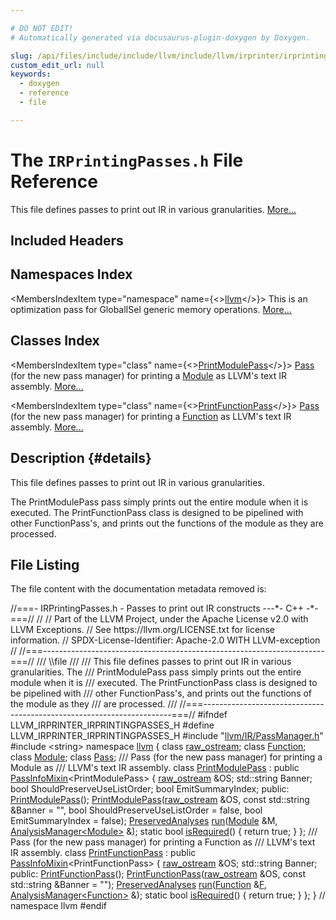 ```yaml
---

# DO NOT EDIT!
# Automatically generated via docusaurus-plugin-doxygen by Doxygen.

slug: /api/files/include/include/llvm/include/llvm/irprinter/irprintingpasses-h
custom_edit_url: null
keywords:
  - doxygen
  - reference
  - file

---
```





# The `IRPrintingPasses.h` File Reference

<DoxygenPage pluginConfig={pluginConfig}>

This file defines passes to print out IR in various granularities. <a href="#details">More...</a>

## Included Headers

<IncludesList>
<IncludesListItem
  filePath="llvm/IR/PassManager.h"
  permalink="/docs/api/files/include/include/llvm/include/llvm/ir/passmanager-h"
  isLocal="true" />
<IncludesListItem
  filePath="string"
  permalink=""
  isLocal="false" />
</IncludesList>

## Namespaces Index

<MembersIndex>

<MembersIndexItem
  type="namespace"
  name={<><a href="/docs/api/namespaces/llvm">llvm</a></>}>
This is an optimization pass for GlobalISel generic memory operations. <a href="/docs/api/namespaces/llvm/#details">More...</a>
</MembersIndexItem>

</MembersIndex>

## Classes Index

<MembersIndex>

<MembersIndexItem
  type="class"
  name={<><a href="/docs/api/classes/llvm/printmodulepass">PrintModulePass</a></>}>
<a href="/docs/api/classes/llvm/pass">Pass</a> (for the new pass manager) for printing a <a href="/docs/api/classes/llvm/module">Module</a> as LLVM&#39;s text IR assembly. <a href="/docs/api/classes/llvm/printmodulepass/#details">More...</a>
</MembersIndexItem>

<MembersIndexItem
  type="class"
  name={<><a href="/docs/api/classes/llvm/printfunctionpass">PrintFunctionPass</a></>}>
<a href="/docs/api/classes/llvm/pass">Pass</a> (for the new pass manager) for printing a <a href="/docs/api/classes/llvm/function">Function</a> as LLVM&#39;s text IR assembly. <a href="/docs/api/classes/llvm/printfunctionpass/#details">More...</a>
</MembersIndexItem>

</MembersIndex>

## Description {#details}

This file defines passes to print out IR in various granularities.

The PrintModulePass pass simply prints out the entire module when it is executed. The PrintFunctionPass class is designed to be pipelined with other FunctionPass&#39;s, and prints out the functions of the module as they are processed.

## File Listing

The file content with the documentation metadata removed is:

<ProgramListing>

<Link id="l00001" /><CodeLine lineNumber="1"><Highlight kind="comment">//===- IRPrintingPasses.h - Passes to print out IR constructs ---&#42;- C++ -&#42;-===//</Highlight><Highlight kind="normal"></Highlight></CodeLine>
<Link id="l00002" /><CodeLine lineNumber="2"><Highlight kind="normal"></Highlight><Highlight kind="comment">//</Highlight><Highlight kind="normal"></Highlight></CodeLine>
<Link id="l00003" /><CodeLine lineNumber="3"><Highlight kind="normal"></Highlight><Highlight kind="comment">// Part of the LLVM Project, under the Apache License v2.0 with LLVM Exceptions.</Highlight><Highlight kind="normal"></Highlight></CodeLine>
<Link id="l00004" /><CodeLine lineNumber="4"><Highlight kind="normal"></Highlight><Highlight kind="comment">// See https://llvm.org/LICENSE.txt for license information.</Highlight><Highlight kind="normal"></Highlight></CodeLine>
<Link id="l00005" /><CodeLine lineNumber="5"><Highlight kind="normal"></Highlight><Highlight kind="comment">// SPDX-License-Identifier: Apache-2.0 WITH LLVM-exception</Highlight><Highlight kind="normal"></Highlight></CodeLine>
<Link id="l00006" /><CodeLine lineNumber="6"><Highlight kind="normal"></Highlight><Highlight kind="comment">//</Highlight><Highlight kind="normal"></Highlight></CodeLine>
<Link id="l00007" /><CodeLine lineNumber="7"><Highlight kind="normal"></Highlight><Highlight kind="comment">//===----------------------------------------------------------------------===//</Highlight><Highlight kind="comment"></Highlight></CodeLine>
<Link id="l00008" /><CodeLine lineNumber="8"><Highlight kind="comment">/// \\file</Highlight></CodeLine>
<Link id="l00009" /><CodeLine lineNumber="9"><Highlight kind="comment">///</Highlight></CodeLine>
<Link id="l00010" /><CodeLine lineNumber="10"><Highlight kind="comment">/// This file defines passes to print out IR in various granularities. The</Highlight></CodeLine>
<Link id="l00011" /><CodeLine lineNumber="11"><Highlight kind="comment">/// PrintModulePass pass simply prints out the entire module when it is</Highlight></CodeLine>
<Link id="l00012" /><CodeLine lineNumber="12"><Highlight kind="comment">/// executed. The PrintFunctionPass class is designed to be pipelined with</Highlight></CodeLine>
<Link id="l00013" /><CodeLine lineNumber="13"><Highlight kind="comment">/// other FunctionPass&#39;s, and prints out the functions of the module as they</Highlight></CodeLine>
<Link id="l00014" /><CodeLine lineNumber="14"><Highlight kind="comment">/// are processed.</Highlight></CodeLine>
<Link id="l00015" /><CodeLine lineNumber="15"><Highlight kind="comment">///</Highlight><Highlight kind="normal"></Highlight></CodeLine>
<Link id="l00016" /><CodeLine lineNumber="16"><Highlight kind="normal"></Highlight><Highlight kind="comment">//===----------------------------------------------------------------------===//</Highlight><Highlight kind="normal"></Highlight></CodeLine>
<Link id="l00017" /><CodeLine lineNumber="17"><Highlight kind="normal"></Highlight></CodeLine>
<Link id="l00018" /><CodeLine lineNumber="18"><Highlight kind="normal"></Highlight><Highlight kind="preprocessor">#ifndef LLVM&#95;IRPRINTER&#95;IRPRINTINGPASSES&#95;H</Highlight><Highlight kind="normal"></Highlight></CodeLine>
<Link id="l00019" /><CodeLine lineNumber="19"><Highlight kind="normal"></Highlight><Highlight kind="preprocessor">#define LLVM&#95;IRPRINTER&#95;IRPRINTINGPASSES&#95;H</Highlight><Highlight kind="normal"></Highlight></CodeLine>
<Link id="l00020" /><CodeLine lineNumber="20"><Highlight kind="normal"></Highlight></CodeLine>
<Link id="l00021" /><CodeLine lineNumber="21"><Highlight kind="normal"></Highlight><Highlight kind="preprocessor">#include &quot;<a href="/docs/api/files/include/include/llvm/include/llvm/ir/passmanager-h">llvm/IR/PassManager.h</a>&quot;</Highlight><Highlight kind="normal"></Highlight></CodeLine>
<Link id="l00022" /><CodeLine lineNumber="22"><Highlight kind="normal"></Highlight><Highlight kind="preprocessor">#include &lt;string&gt;</Highlight><Highlight kind="normal"></Highlight></CodeLine>
<Link id="l00023" /><CodeLine lineNumber="23"><Highlight kind="normal"></Highlight></CodeLine>
<Link id="l00024" /><CodeLine lineNumber="24"><Highlight kind="normal"></Highlight><Highlight kind="keyword">namespace </Highlight><Highlight kind="normal"><a href="/docs/api/namespaces/llvm">llvm</a> &#123;</Highlight></CodeLine>
<Link id="l00025" /><CodeLine lineNumber="25"><Highlight kind="normal"></Highlight><Highlight kind="keyword">class </Highlight><Highlight kind="normal"><a href="/docs/api/classes/llvm/raw-ostream">raw&#95;ostream</a>;</Highlight></CodeLine>
<Link id="l00026" /><CodeLine lineNumber="26"><Highlight kind="normal"></Highlight><Highlight kind="keyword">class </Highlight><Highlight kind="normal"><a href="/docs/api/classes/llvm/function">Function</a>;</Highlight></CodeLine>
<Link id="l00027" /><CodeLine lineNumber="27"><Highlight kind="normal"></Highlight><Highlight kind="keyword">class </Highlight><Highlight kind="normal"><a href="/docs/api/classes/llvm/module">Module</a>;</Highlight></CodeLine>
<Link id="l00028" /><CodeLine lineNumber="28"><Highlight kind="normal"></Highlight><Highlight kind="keyword">class </Highlight><Highlight kind="normal"><a href="/docs/api/classes/llvm/pass">Pass</a>;</Highlight></CodeLine>
<Link id="l00029" /><CodeLine lineNumber="29"><Highlight kind="normal"></Highlight><Highlight kind="comment"></Highlight></CodeLine>
<Link id="l00030" /><CodeLine lineNumber="30"><Highlight kind="comment">/// Pass (for the new pass manager) for printing a Module as</Highlight></CodeLine>
<Link id="l00031" /><CodeLine lineNumber="31"><Highlight kind="comment">/// LLVM&#39;s text IR assembly.</Highlight><Highlight kind="normal"></Highlight></CodeLine>
<Link id="l00032" /><CodeLine lineNumber="32" lineLink="/docs/api/classes/llvm/printmodulepass"><Highlight kind="normal"></Highlight><Highlight kind="keyword">class </Highlight><Highlight kind="normal"><a href="/docs/api/classes/llvm/printmodulepass/#a15c07233bd0843645e9f5dc11d249dc3">PrintModulePass</a> : </Highlight><Highlight kind="keyword">public</Highlight><Highlight kind="normal"> <a href="/docs/api/structs/llvm/passinfomixin">PassInfoMixin</a>&lt;PrintModulePass&gt; &#123;</Highlight></CodeLine>
<Link id="l00033" /><CodeLine lineNumber="33"><Highlight kind="normal">  <a href="/docs/api/classes/llvm/raw-ostream">raw&#95;ostream</a> &amp;OS;</Highlight></CodeLine>
<Link id="l00034" /><CodeLine lineNumber="34"><Highlight kind="normal">  std::string Banner;</Highlight></CodeLine>
<Link id="l00035" /><CodeLine lineNumber="35"><Highlight kind="normal">  </Highlight><Highlight kind="keywordtype">bool</Highlight><Highlight kind="normal"> ShouldPreserveUseListOrder;</Highlight></CodeLine>
<Link id="l00036" /><CodeLine lineNumber="36"><Highlight kind="normal">  </Highlight><Highlight kind="keywordtype">bool</Highlight><Highlight kind="normal"> EmitSummaryIndex;</Highlight></CodeLine>
<Link id="l00037" /><CodeLine lineNumber="37"><Highlight kind="normal"></Highlight></CodeLine>
<Link id="l00038" /><CodeLine lineNumber="38"><Highlight kind="normal"></Highlight><Highlight kind="keyword">public</Highlight><Highlight kind="normal">:</Highlight></CodeLine>
<Link id="l00039" /><CodeLine lineNumber="39"><Highlight kind="normal">  <a href="/docs/api/classes/llvm/printmodulepass/#a15c07233bd0843645e9f5dc11d249dc3">PrintModulePass</a>();</Highlight></CodeLine>
<Link id="l00040" /><CodeLine lineNumber="40"><Highlight kind="normal">  <a href="/docs/api/classes/llvm/printmodulepass/#a15c07233bd0843645e9f5dc11d249dc3">PrintModulePass</a>(<a href="/docs/api/classes/llvm/raw-ostream">raw&#95;ostream</a> &amp;OS, </Highlight><Highlight kind="keyword">const</Highlight><Highlight kind="normal"> std::string &amp;Banner = </Highlight><Highlight kind="stringliteral">&quot;&quot;</Highlight><Highlight kind="normal">,</Highlight></CodeLine>
<Link id="l00041" /><CodeLine lineNumber="41"><Highlight kind="normal">                  </Highlight><Highlight kind="keywordtype">bool</Highlight><Highlight kind="normal"> ShouldPreserveUseListOrder = </Highlight><Highlight kind="keyword">false</Highlight><Highlight kind="normal">,</Highlight></CodeLine>
<Link id="l00042" /><CodeLine lineNumber="42"><Highlight kind="normal">                  </Highlight><Highlight kind="keywordtype">bool</Highlight><Highlight kind="normal"> EmitSummaryIndex = </Highlight><Highlight kind="keyword">false</Highlight><Highlight kind="normal">);</Highlight></CodeLine>
<Link id="l00043" /><CodeLine lineNumber="43"><Highlight kind="normal"></Highlight></CodeLine>
<Link id="l00044" /><CodeLine lineNumber="44"><Highlight kind="normal">  <a href="/docs/api/classes/llvm/preservedanalyses">PreservedAnalyses</a> <a href="/docs/api/classes/llvm/printmodulepass/#abb1b61a3833aedd2fa62272bfd6740f3">run</a>(<a href="/docs/api/classes/llvm/module">Module</a> &amp;M, <a href="/docs/api/classes/llvm/analysismanager">AnalysisManager&lt;Module&gt;</a> &amp;);</Highlight></CodeLine>
<Link id="l00045" /><CodeLine lineNumber="45" lineLink="/docs/api/classes/llvm/printmodulepass/#acb60ba6bd6c2e87dbc47445f8d190860"><Highlight kind="normal">  </Highlight><Highlight kind="keyword">static</Highlight><Highlight kind="normal"> </Highlight><Highlight kind="keywordtype">bool</Highlight><Highlight kind="normal"> <a href="/docs/api/classes/llvm/printmodulepass/#acb60ba6bd6c2e87dbc47445f8d190860">isRequired</a>() &#123; </Highlight><Highlight kind="keywordflow">return</Highlight><Highlight kind="normal"> </Highlight><Highlight kind="keyword">true</Highlight><Highlight kind="normal">; &#125;</Highlight></CodeLine>
<Link id="l00046" /><CodeLine lineNumber="46"><Highlight kind="normal">&#125;;</Highlight></CodeLine>
<Link id="l00047" /><CodeLine lineNumber="47"><Highlight kind="normal"></Highlight><Highlight kind="comment"></Highlight></CodeLine>
<Link id="l00048" /><CodeLine lineNumber="48"><Highlight kind="comment">/// Pass (for the new pass manager) for printing a Function as</Highlight></CodeLine>
<Link id="l00049" /><CodeLine lineNumber="49"><Highlight kind="comment">/// LLVM&#39;s text IR assembly.</Highlight><Highlight kind="normal"></Highlight></CodeLine>
<Link id="l00050" /><CodeLine lineNumber="50" lineLink="/docs/api/classes/llvm/printfunctionpass"><Highlight kind="normal"></Highlight><Highlight kind="keyword">class </Highlight><Highlight kind="normal"><a href="/docs/api/classes/llvm/printfunctionpass/#a8fc642187651eb28cadce47f7293a74a">PrintFunctionPass</a> : </Highlight><Highlight kind="keyword">public</Highlight><Highlight kind="normal"> <a href="/docs/api/structs/llvm/passinfomixin">PassInfoMixin</a>&lt;PrintFunctionPass&gt; &#123;</Highlight></CodeLine>
<Link id="l00051" /><CodeLine lineNumber="51"><Highlight kind="normal">  <a href="/docs/api/classes/llvm/raw-ostream">raw&#95;ostream</a> &amp;OS;</Highlight></CodeLine>
<Link id="l00052" /><CodeLine lineNumber="52"><Highlight kind="normal">  std::string Banner;</Highlight></CodeLine>
<Link id="l00053" /><CodeLine lineNumber="53"><Highlight kind="normal"></Highlight></CodeLine>
<Link id="l00054" /><CodeLine lineNumber="54"><Highlight kind="normal"></Highlight><Highlight kind="keyword">public</Highlight><Highlight kind="normal">:</Highlight></CodeLine>
<Link id="l00055" /><CodeLine lineNumber="55"><Highlight kind="normal">  <a href="/docs/api/classes/llvm/printfunctionpass/#a8fc642187651eb28cadce47f7293a74a">PrintFunctionPass</a>();</Highlight></CodeLine>
<Link id="l00056" /><CodeLine lineNumber="56"><Highlight kind="normal">  <a href="/docs/api/classes/llvm/printfunctionpass/#a8fc642187651eb28cadce47f7293a74a">PrintFunctionPass</a>(<a href="/docs/api/classes/llvm/raw-ostream">raw&#95;ostream</a> &amp;OS, </Highlight><Highlight kind="keyword">const</Highlight><Highlight kind="normal"> std::string &amp;Banner = </Highlight><Highlight kind="stringliteral">&quot;&quot;</Highlight><Highlight kind="normal">);</Highlight></CodeLine>
<Link id="l00057" /><CodeLine lineNumber="57"><Highlight kind="normal"></Highlight></CodeLine>
<Link id="l00058" /><CodeLine lineNumber="58"><Highlight kind="normal">  <a href="/docs/api/classes/llvm/preservedanalyses">PreservedAnalyses</a> <a href="/docs/api/classes/llvm/printfunctionpass/#a5d4b836698202124122a0ee03d37b3e8">run</a>(<a href="/docs/api/classes/llvm/function">Function</a> &amp;<a href="/docs/api/files/lib/lib/support/md5-cpp/#a96d73bbd7af15cb1fc38c3f4a3bd82e9">F</a>, <a href="/docs/api/classes/llvm/analysismanager">AnalysisManager&lt;Function&gt;</a> &amp;);</Highlight></CodeLine>
<Link id="l00059" /><CodeLine lineNumber="59" lineLink="/docs/api/classes/llvm/printfunctionpass/#a948f084690cd334e60c3ef31431427d5"><Highlight kind="normal">  </Highlight><Highlight kind="keyword">static</Highlight><Highlight kind="normal"> </Highlight><Highlight kind="keywordtype">bool</Highlight><Highlight kind="normal"> <a href="/docs/api/classes/llvm/printfunctionpass/#a948f084690cd334e60c3ef31431427d5">isRequired</a>() &#123; </Highlight><Highlight kind="keywordflow">return</Highlight><Highlight kind="normal"> </Highlight><Highlight kind="keyword">true</Highlight><Highlight kind="normal">; &#125;</Highlight></CodeLine>
<Link id="l00060" /><CodeLine lineNumber="60"><Highlight kind="normal">&#125;;</Highlight></CodeLine>
<Link id="l00061" /><CodeLine lineNumber="61"><Highlight kind="normal"></Highlight></CodeLine>
<Link id="l00062" /><CodeLine lineNumber="62"><Highlight kind="normal">&#125; </Highlight><Highlight kind="comment">// namespace llvm</Highlight><Highlight kind="normal"></Highlight></CodeLine>
<Link id="l00063" /><CodeLine lineNumber="63"><Highlight kind="normal"></Highlight></CodeLine>
<Link id="l00064" /><CodeLine lineNumber="64"><Highlight kind="normal"></Highlight><Highlight kind="preprocessor">#endif</Highlight></CodeLine>

</ProgramListing>


</DoxygenPage>
